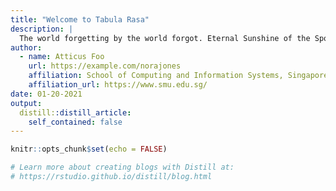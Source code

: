 ```yaml
---
title: "Welcome to Tabula Rasa"
description: |
  The world forgetting by the world forgot. Eternal Sunshine of the Spotless Mind!
author:
  - name: Atticus Foo  
    url: https://example.com/norajones
    affiliation: School of Computing and Information Systems, Singapore Management University
    affiliation_url: https://www.smu.edu.sg/
date: 01-20-2021
output:
  distill::distill_article:
    self_contained: false
---
```


```r
knitr::opts_chunk$set(echo = FALSE)

# Learn more about creating blogs with Distill at:
# https://rstudio.github.io/distill/blog.html

```



